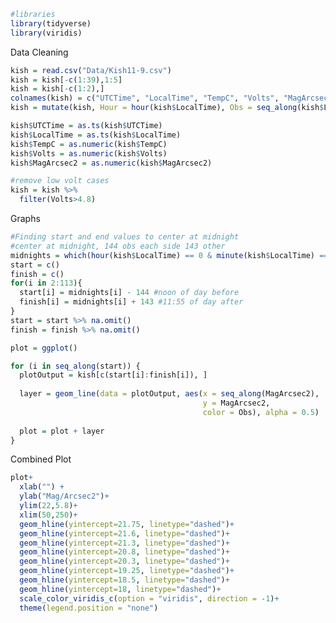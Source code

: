```r
#libraries
library(tidyverse)
library(viridis)
```

Data Cleaning

```r
kish = read.csv("Data/Kish11-9.csv")
kish = kish[-c(1:39),1:5]
kish = kish[-c(1:2),]
colnames(kish) = c("UTCTime", "LocalTime", "TempC", "Volts", "MagArcsec2") 
kish = mutate(kish, Hour = hour(kish$LocalTime), Obs = seq_along(kish$LocalTime))

kish$UTCTime = as.ts(kish$UTCTime)
kish$LocalTime = as.ts(kish$LocalTime)
kish$TempC = as.numeric(kish$TempC)
kish$Volts = as.numeric(kish$Volts)
kish$MagArcsec2 = as.numeric(kish$MagArcsec2)

#remove low volt cases
kish = kish %>%
  filter(Volts>4.8)
```

Graphs

```r
#Finding start and end values to center at midnight
#center at midnight, 144 obs each side 143 other
midnights = which(hour(kish$LocalTime) == 0 & minute(kish$LocalTime) == 0)
start = c()
finish = c()
for(i in 2:113){
  start[i] = midnights[i] - 144 #noon of day before
  finish[i] = midnights[i] + 143 #11:55 of day after
}
start = start %>% na.omit()
finish = finish %>% na.omit()
```

```r
plot = ggplot()

for (i in seq_along(start)) {
  plotOutput = kish[c(start[i]:finish[i]), ]
  
  layer = geom_line(data = plotOutput, aes(x = seq_along(MagArcsec2),
                                           y = MagArcsec2,
                                           color = Obs), alpha = 0.5) 
  
  plot = plot + layer
}
```

Combined Plot

```r
plot+
  xlab("") +
  ylab("Mag/Arcsec2")+
  ylim(22,5.8)+
  xlim(50,250)+
  geom_hline(yintercept=21.75, linetype="dashed")+
  geom_hline(yintercept=21.6, linetype="dashed")+
  geom_hline(yintercept=21.3, linetype="dashed")+
  geom_hline(yintercept=20.8, linetype="dashed")+
  geom_hline(yintercept=20.3, linetype="dashed")+
  geom_hline(yintercept=19.25, linetype="dashed")+
  geom_hline(yintercept=18.5, linetype="dashed")+
  geom_hline(yintercept=18, linetype="dashed")+
  scale_color_viridis_c(option = "viridis", direction = -1)+
  theme(legend.position = "none")

```



